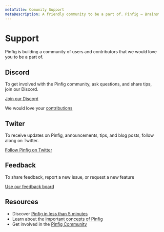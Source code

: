 ```yaml
---
metaTitle: Comunity Support
metaDescription: A friendly community to be a part of. Pinfig – Brainstorm. Learn. Write. Collaborate. Visually.
---
```


# Support

Pinfig is building a community of users and contributors that we would love you to be a part of.

## Discord

To get involved with the Pinfig community, ask questions, and share tips, join our Discord.

[Join our Discord](https://discord.com/invite/7Xb99uG)

We would love your [contributions](/community/contributing)

## Twiter

To receive updates on Pinfig, announcements, tips, and blog posts, follow along on Twitter.

[Follow Pinfig on Twitter](https://twitter.com/pinfignote)

## Feedback

To share feedback, report a new issue, or request a new feature

[Use our feedback board](/feedback/)

## Resources

- Discover [Pinfig in less than 5 minutes](/docs/intro)
- Learn about the [important concepts of Pinfig](/docs/category/essentials)
- Get involved in the [Pinfig Community](/community/overview/contributing)
